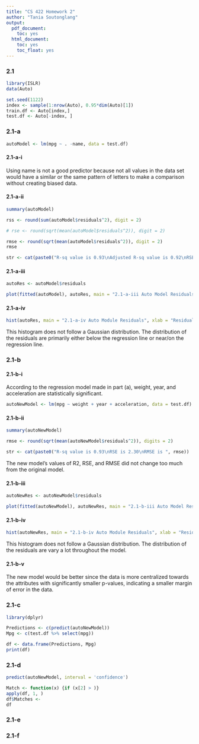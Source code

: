 ```yaml
---
title: "CS 422 Homework 2"
author: "Tania Soutonglang"
output:
  pdf_document:
    toc: yes
  html_document:
    toc: yes
    toc_float: yes
---
```


### 2.1

```r
library(ISLR)
data(Auto)

set.seed(1122)
index <- sample(1:nrow(Auto), 0.95*dim(Auto)[1])
train.df <- Auto[index,]
test.df <- Auto[-index, ]
```

### 2.1-a

```r
autoModel <- lm(mpg ~ . -name, data = test.df)
```

#### 2.1-a-i

Using name is not a good predictor because not all values in the data set would have a similar or the same pattern of letters to make a comparison without creating biased data.

#### 2.1-a-ii

```r
summary(autoModel)

rss <- round(sum(autoModel$residuals^2), digit = 2)

# rse <- round(sqrt(mean(autoModel$residuals^2)), digit = 2)

rmse <- round(sqrt(mean(autoModel$residuals^2)), digit = 2)
rmse

str <- cat(paste0("R-sq value is 0.93\nAdjusted R-sq value is 0.92\nRSE is 2.47\nRMSE is ", rmse))
```

#### 2.1-a-iii

```r
autoRes <- autoModel$residuals

plot(fitted(autoModel), autoRes, main = "2.1-a-iii Auto Model Residuals", xlab = "Model", ylab = "Residuals")
```

#### 2.1-a-iv

```r
hist(autoRes, main = "2.1-a-iv Auto Module Residuals", xlab = "Residuals")
```

This histogram does not follow a Gaussian distribution. The distribution of the residuals are primarily either below the regression line or near/on the regression line.

### 2.1-b
#### 2.1-b-i

According to the regression model made in part (a), weight, year, and acceleration are statistically significant.

```r
autoNewModel <- lm(mpg ~ weight + year + acceleration, data = test.df)
```

#### 2.1-b-ii

```r
summary(autoNewModel)

rmse <- round(sqrt(mean(autoNewModel$residuals^2)), digits = 2)

str <- cat(paste0("R-sq value is 0.93\nRSE is 2.30\nRMSE is ", rmse))
```

The new model's values of R2, RSE, and RMSE did not change too much from the original model.

#### 2.1-b-iii

```r
autoNewRes <- autoNewModel$residuals

plot(fitted(autoNewModel), autoNewRes, main = "2.1-b-iii Auto Model Residuals", xlab = "Model", ylab = "Residuals")
```

#### 2.1-b-iv

```r
hist(autoNewRes, main = "2.1-b-iv Auto Module Residuals", xlab = "Residuals")
```

This histogram does not follow a Gaussian distribution. The distribution of the residuals are vary a lot throughout the model.

#### 2.1-b-v
The new model would be better since the data is more centralized towards the attributes with significantly smaller p-values, indicating a smaller margin of error in the data.

### 2.1-c
```r
library(dplyr)

Predictions <- c(predict(autoNewModel))
Mpg <- c(test.df %>% select(mpg))

df <- data.frame(Predictions, Mpg)
print(df)
```

### 2.1-d
```r
predict(autoNewModel, interval = 'confidence')

Match <- function(x) {if (x[2] > )}
apply(df, 1, )
df$Matches <- 
df
```

### 2.1-e

### 2.1-f
